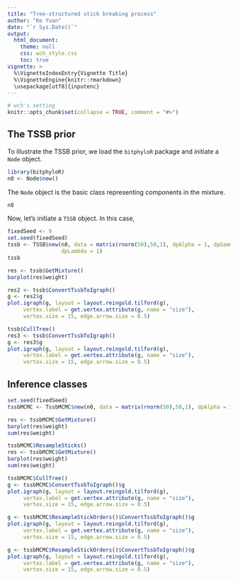 ```yaml
---
title: "Tree-structured stick breaking process"
author: "Ke Yuan"
date: "`r Sys.Date()`"
output: 
  html_document:
    theme: null
    css: wch_style.css
    toc: true
vignette: >
  %\VignetteIndexEntry{Vignette Title}
  %\VignetteEngine{knitr::rmarkdown}
  \usepackage[utf8]{inputenc}
---
```


```r
# wch's setting 
knitr::opts_chunk$set(collapse = TRUE, comment = "#>")
```

## The TSSB prior 

To illustrate the TSSB prior, we load the `bitphyloR` package and initiate a `Node` object. 
```r
library(bitphyloR)
n0 <- Node$new()
```
The `Node` object is the basic class representing components in the mixture. 
```r
n0
```

Now, let's initiate a `TSSB` object. In this case, 
```r
fixedSeed <- 9
set.seed(fixedSeed)
tssb <- TSSB$new(n0, data = matrix(rnorm(50),50,1), dpAlpha = 1, dpGamma = 1,
                 dpLambda = 1)
tssb
```

```r
res <- tssb$GetMixture()
barplot(res$weight)
```


```r
res2 <- tssb$ConvertTssbToIgraph()
g <- res2$g
plot.igraph(g, layout = layout.reingold.tilford(g), 
     vertex.label = get.vertex.attribute(g, name = "size"),
     vertex.size = 15, edge.arrow.size = 0.5)
```


```r
tssb$CullTree()
res3 <- tssb$ConvertTssbToIgraph()
g <- res3$g
plot.igraph(g, layout = layout.reingold.tilford(g), 
     vertex.label = get.vertex.attribute(g, name = "size"),
     vertex.size = 15, edge.arrow.size = 0.5)
```

## Inference classes 
```r
set.seed(fixedSeed)
tssbMCMC <- TssbMCMC$new(n0, data = matrix(rnorm(50),50,1), dpAlpha = 1, dpGamma = 1, dpLambda = 1)
```

```r
res <- tssbMCMC$GetMixture()
barplot(res$weight)
sum(res$weight)
```

```r
tssbMCMC$ResampleSticks()
res <- tssbMCMC$GetMixture()
barplot(res$weight)
sum(res$weight)
```

```r
tssbMCMC$CullTree()
g <- tssbMCMC$ConvertTssbToIgraph()$g
plot.igraph(g, layout = layout.reingold.tilford(g), 
     vertex.label = get.vertex.attribute(g, name = "size"),
     vertex.size = 15, edge.arrow.size = 0.5)
```

```r
g <- tssbMCMC$ResampleStickOrders()$ConvertTssbToIgraph()$g
plot.igraph(g, layout = layout.reingold.tilford(g), 
     vertex.label = get.vertex.attribute(g, name = "size"),
     vertex.size = 15, edge.arrow.size = 0.5)
```

```r
g <- tssbMCMC$ResampleStickOrders()$ConvertTssbToIgraph()$g
plot.igraph(g, layout = layout.reingold.tilford(g), 
     vertex.label = get.vertex.attribute(g, name = "size"),
     vertex.size = 15, edge.arrow.size = 0.5)
```

